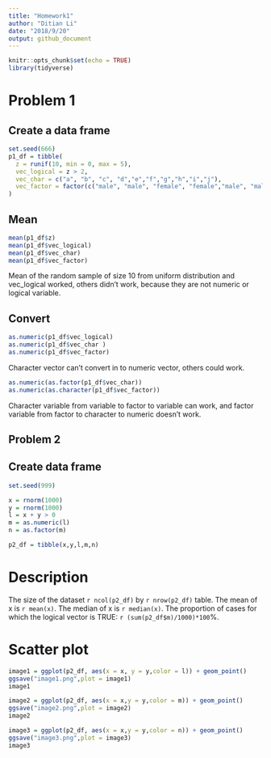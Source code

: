 ```yaml
---
title: "Homework1"
author: "Ditian Li"
date: "2018/9/20"
output: github_document
---
```


```r
knitr::opts_chunk$set(echo = TRUE)
library(tidyverse)
```

# Problem 1
## Create a data frame
```r
set.seed(666)
p1_df = tibble(
  z = runif(10, min = 0, max = 5),
  vec_logical = z > 2,
  vec_char = c("a", "b", "c", "d","e","f","g","h","i","j"),
  vec_factor = factor(c("male", "male", "female", "female","male", "male", "female", "female", "female", "female"))
)

```

## Mean
```r

mean(p1_df$z)
mean(p1_df$vec_logical)
mean(p1_df$vec_char)
mean(p1_df$vec_factor)
```
Mean of the random sample of size 10 from uniform distribution and vec_logical worked, others didn't work, because they are not numeric or logical variable.

## Convert
```r
as.numeric(p1_df$vec_logical)
as.numeric(p1_df$vec_char )
as.numeric(p1_df$vec_factor)
```
Character vector can't convert in to numeric vector, others could work.

```r
as.numeric(as.factor(p1_df$vec_char))
as.numeric(as.character(p1_df$vec_factor))
```
Character variable from variable to factor to variable can work, and factor variable from factor to character to numeric doesn't work.

## Problem 2
## Create data frame
```r
set.seed(999)

x = rnorm(1000)
y = rnorm(1000)
l = x + y > 0
m = as.numeric(l)
n = as.factor(m)

p2_df = tibble(x,y,l,m,n)

```

# Description
The size of the dataset `r ncol(p2_df) ` by `r nrow(p2_df) ` table.
The mean of x is `r mean(x)`.
The median of x is `r median(x)`.
The proportion of cases for which the logical vector is TRUE: `r (sum(p2_df$m)/1000)*100`%.

# Scatter plot
```r
image1 = ggplot(p2_df, aes(x = x, y = y,color = l)) + geom_point()
ggsave("image1.png",plot = image1)
image1
```

```r
image2 = ggplot(p2_df, aes(x = x,y = y,color = m)) + geom_point()
ggsave("image2.png",plot = image2)
image2
```

```r
image3 = ggplot(p2_df, aes(x = x,y = y,color = n)) + geom_point()
ggsave("image3.png",plot = image3)
image3
```